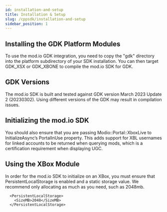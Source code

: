```yaml
---
id: installation-and-setup
title: Installation & Setup
slug: /cppsdk/installation-and-setup
sidebar_position: 1
---
```


## Installing the GDK Platform Modules

To use the mod.io GDK integration, you need to copy the "gdk" directory into the platform subdirectory of your SDK installation.
You can then target GDK_XSX or GDK_XBONE to compile the mod.io SDK for GDK. 

## GDK Versions

The mod.io SDK is built and tested against GDK version March 2023 Update 2 (20230302). Using different versions of the GDK may result in compilation issues.

## Initializing the mod.io SDK

You should also ensure that you are passing Modio::Portal::XboxLive to InitializeAsync’s PortalInUse property. This adds support for XBL usernames for linked accounts to be returned when querying mods, which is a certification requirement when displaying UGC.

## Using the XBox Module

In order for the mod.io SDK to initialize on an XBox, you must ensure that PersistentLocalStorage is enabled and a static storage value. We recommend only allocating as much as you need, such as 2048mb.

```
  <PersistentLocalStorage>
    <SizeMB>2048</SizeMB>
  </PersistentLocalStorage>
```


